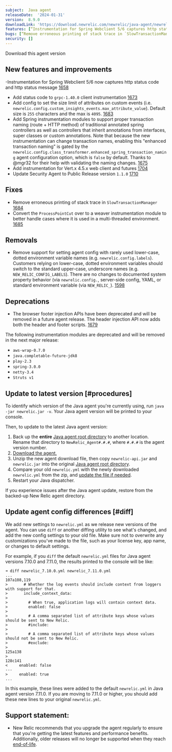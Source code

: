 ```yaml
---
subject:  Java agent
releaseDate:  '2024-01-31'
version:  8.9.0
downloadLink: 'https://download.newrelic.com/newrelic/java-agent/newrelic-agent/8.9.0/'
features: [“Instrumentation for Spring Webclient 5/6 captures http status code and message”, “Add status code to `grpc-1.40.0` client instrumentation”, “Add config to set the size limit of attributes on custom events”, “Add Spring instrumentation modules to support proper transaction naming”, “Add instrumentation for Vert.x 4.5.x web client and futures”, “Update Security Agent to Public Release version `1.1.0`”, “The browser header injection API now adds both the header and footer scripts”]
bugs: [“Remove erroneous printing of stack trace in `SlowTransactionManager`”, “Convert the `ProcessPointCut` over to a weaver instrumentation module”, “Remove support for setting agent config with lower-case, dotted environment variable names”]
security: []
---
```

<ButtonGroup>
  <ButtonLink
    role="button"
    to="https://download.newrelic.com/newrelic/java-agent/newrelic-agent/8.9.0/"
    variant="primary"
  >
    Download this agent version
  </ButtonLink>
</ButtonGroup>

## New features and improvements

-Instrumentation for Spring Webclient 5/6 now captures http status code and http status message [1658](https://github.com/newrelic/newrelic-java-agent/pull/1658)
- Add status code to `grpc-1.40.0` client instrumentation  [1673](https://github.com/newrelic/newrelic-java-agent/pull/1673)
- Add config to set the size limit of attributes on custom events (i.e. `newrelic.config.custom_insights_events.max_attribute_value`). Default size is `255` characters and the max is `4095`. [1683](https://github.com/newrelic/newrelic-java-agent/pull/1683)
- Add Spring instrumentation modules to support proper transaction naming (route + HTTP method) of traditional annotated spring controllers as well as controllers that inherit annotations from interfaces, super classes or custom annotations. Note that because the new instrumentation can change transaction names, enabling this "enhanced transaction naming" is gated by the `newrelic.config.class_transformer.enhanced_spring_transaction_naming` agent configuration option, which is `false` by default. Thanks to @mgr32 for their help with validating the naming changes. [1675](https://github.com/newrelic/newrelic-java-agent/pull/1675)
- Add instrumentation for Vert.x 4.5.x web client and futures [1704](https://github.com/newrelic/newrelic-java-agent/pull/1704)
- Update Security Agent to Public Release version `1.1.0` [1710](https://github.com/newrelic/newrelic-java-agent/pull/1710)

## Fixes

- Remove erroneous printing of stack trace in `SlowTransactionManager` [1684](https://github.com/newrelic/newrelic-java-agent/pull/1684)
- Convert the `ProcessPointCut` over to a weaver instrumentation module to better handle cases where it is used in a multi-threaded environment. [1685](https://github.com/newrelic/newrelic-java-agent/pull/1685)

## Removals

- Remove support for setting agent config with rarely used lower-case, dotted environment variable names (e.g. `newrelic.config.labels`). Customers relying on lower-case, dotted environment variables should switch to the standard upper-case, underscore names (e.g. `NEW_RELIC_CONFIG_LABELS`). There are no changes to documented system property behavior (via `newrelic.config.`, server-side config, YAML, or standard environment variable (via `NEW_RELIC_`). [1598](https://github.com/newrelic/newrelic-java-agent/pull/1598)

## Deprecations

- The browser footer injection APIs have been deprecated and will be removed in a future agent release. The header injection API now adds both the header and footer scripts. [1679](https://github.com/newrelic/newrelic-java-agent/pull/1679)

The following instrumentation modules are deprecated and will be removed in the next major release:

- `aws-wrap-0.7.0`
- `java.completable-future-jdk8`
- `play-2.3`
- `spring-3.0.0`
- `netty-3.4`
- `Struts v1`

## Update to latest version [#procedures]

To identify which version of the Java agent you're currently using, run `java -jar newrelic.jar -v`. Your Java agent version will be printed to your console.

Then, to update to the latest Java agent version:

1. Back up the **entire** [Java agent root directory](/docs/agents/manage-apm-agents/troubleshooting/find-agent-root-directory#java-agent) to another location. Rename that directory to `NewRelic_Agent#.#.#`, where `#.#.#` is the agent version number.
2. [Download the agent.](/docs/release-notes/agent-release-notes/java-release-notes)
3. Unzip the new agent download file, then copy `newrelic-api.jar` and `newrelic.jar` into the original [Java agent root directory](/docs/agents/manage-apm-agents/troubleshooting/find-agent-root-directory#java-agent).
4. Compare your old `newrelic.yml` with the newly downloaded `newrelic.yml` from the zip, and [update the file if needed](#diff).
5. Restart your Java dispatcher.

If you experience issues after the Java agent update, restore from the backed-up New Relic agent directory.

## Update agent config differences [#diff]

We add new settings to `newrelic.yml` as we release new versions of the agent. You can use `diff` or another diffing utility to see what's changed, and add the new config settings to your old file. Make sure not to overwrite any customizations you've made to the file, such as your license key, app name, or changes to default settings.

For example, if you `diff` the default `newrelic.yml` files for Java agent versions 7.10.0 and 7.11.0, the results printed to the console will be like:

```
➜ diff newrelic_7.10.0.yml newrelic_7.11.0.yml
...
107a108,119
>       # Whether the log events should include context from loggers with support for that.
>       include_context_data:
>
>         # When true, application logs will contain context data.
>         enabled: false
>
>         # A comma separated list of attribute keys whose values should be sent to New Relic.
>         #include:
>
>         # A comma separated list of attribute keys whose values should not be sent to New Relic.
>         #exclude:
>
125a138
>
128c141
<     enabled: false
---
>     enabled: true
...
```

In this example, these lines were added to the default `newrelic.yml` in Java agent version 7.11.0. If you are moving to 7.11.0 or higher, you should add these new lines to your original `newrelic.yml`.

## Support statement:

* New Relic recommends that you upgrade the agent regularly to ensure that you're getting the latest features and performance benefits. Additionally, older releases will no longer be supported when they reach [end-of-life](https://docs.newrelic.com/docs/using-new-relic/cross-product-functions/install-configure/notification-changes-new-relic-saas-features-distributed-software/).
